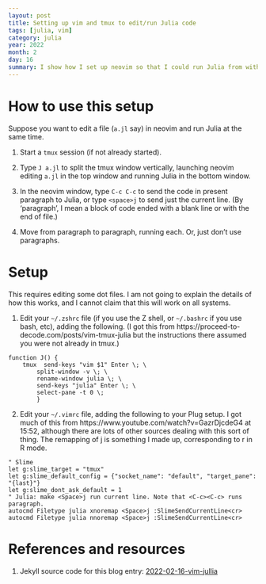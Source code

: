 ```yaml
---
layout: post
title: Setting up vim and tmux to edit/run Julia code
tags: [julia, vim]
category: julia
year: 2022
month: 2
day: 16
summary: I show how I set up neovim so that I could run Julia from within the editor.  This presumes that tmux is running.
---
```


# How to use this setup

Suppose you want to edit a file (`a.jl` say) in neovim and run Julia at the
same time.

1. Start a `tmux` session (if not already started).

2. Type `J a.jl` to split the tmux window vertically, launching neovim editing
   `a.jl` in the top window and running Julia in the bottom window.

3. In the neovim window, type `C-c C-c` to send the code in present paragraph to Julia,
   or type `<space>j` to send just the current line.  (By 'paragraph', I mean
   a block of code ended with a blank line or with the end of file.)

4. Move from paragraph to paragraph, running each.  Or, just don't use
   paragraphs.

# Setup

This requires editing some dot files.  I am not going to explain the details of
how this works, and I cannot claim that this will work on all systems.

1. Edit your `~/.zshrc` file (if you use the Z shell, or `~/.bashrc` if you use
   bash, etc), adding the following.  (I got this from
   https://proceed-to-decode.com/posts/vim-tmux-julia but the instructions
   there assumed you were not already in tmux.)

```
function J() {
    tmux  send-keys "vim $1" Enter \; \
        split-window -v \; \
        rename-window julia \; \
        send-keys "julia" Enter \; \
        select-pane -t 0 \;
        }
```

2. Edit your `~/.vimrc` file, adding the following to your Plug setup.  I got
   much of this from https://www.youtube.com/watch?v=GazrDjcdeG4 at 15:52,
   although there are lots of other sources dealing with this sort of thing.
   The remapping of <Space>j is something I made up, corresponding to <Space>r
   in R mode.
```
" Slime
let g:slime_target = "tmux"
let g:slime_default_config = {"socket_name": "default", "target_pane": "{last}"}
let g:slime_dont_ask_default = 1
" Julia: make <Space>j run current line. Note that <C-c><C-c> runs paragraph.
autocmd Filetype julia xnoremap <Space>j :SlimeSendCurrentLine<cr>
autocmd Filetype julia nnoremap <Space>j :SlimeSendCurrentLine<cr>
```


# References and resources

1. Jekyll source code for this blog entry: [2022-02-16-vim-jullia](https://raw.github.com/dankelley/dankelley.github.io/master/assets/2022-02-16-vim-julia.Rmd)



